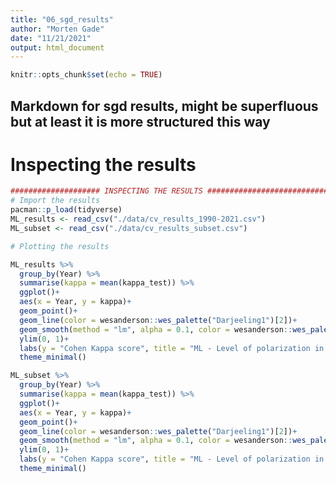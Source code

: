 ```yaml
---
title: "06_sgd_results"
author: "Morten Gade"
date: "11/21/2021"
output: html_document
---
```


```r
knitr::opts_chunk$set(echo = TRUE)
```

## Markdown for sgd results, might be superfluous but at least it is more structured this way

# Inspecting the results
```r
#################### INSPECTING THE RESULTS ###########################
# Import the results
pacman::p_load(tidyverse)
ML_results <- read_csv("./data/cv_results_1990-2021.csv")
ML_subset <- read_csv("./data/cv_results_subset.csv")

```

```r
# Plotting the results

ML_results %>% 
  group_by(Year) %>% 
  summarise(kappa = mean(kappa_test)) %>% 
  ggplot()+
  aes(x = Year, y = kappa)+
  geom_point()+
  geom_line(color = wesanderson::wes_palette("Darjeeling1")[2])+
  geom_smooth(method = "lm", alpha = 0.1, color = wesanderson::wes_palette("Darjeeling1")[1], size = 0.5)+
  ylim(0, 1)+
  labs(y = "Cohen Kappa score", title = "ML - Level of polarization in Folketinget")+
  theme_minimal()

ML_subset %>% 
  group_by(Year) %>% 
  summarise(kappa = mean(kappa_test)) %>% 
  ggplot()+
  aes(x = Year, y = kappa)+
  geom_point()+
  geom_line(color = wesanderson::wes_palette("Darjeeling1")[2])+
  geom_smooth(method = "lm", alpha = 0.1, color = wesanderson::wes_palette("Darjeeling1")[1], size = 0.5)+
  ylim(0, 1)+
  labs(y = "Cohen Kappa score", title = "ML - Level of polarization in Folketinget")+
  theme_minimal()

```


